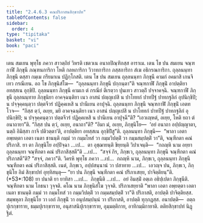 ```yaml
---
title: "2.4.6.3 คณปริภาสนสิกฺขาปท"
tableOfContents: false
sidebar:
  order: 4
type: "tipitaka"
basket: "vi"
book: "paci"
---
```



<DynamicBreadcrumb />

<Division number="1033" book="paci">

<Paragraph number="3115" book="paci">
เตน สมเยน พุทฺโธ ภควา สาวตฺถิยํ วิหรติ เชตวเน อนาถปิณฺฑิกสฺส อาราเม. เตน โข ปน สมเยน จณฺฑกาฬี ภิกฺขุนี ภณฺฑนการิกา โหติ กลหการิกา วิวาทการิกา ภสฺสการิกา สํเฆ อธิกรณการิกา. ถุลฺลนนฺทา ภิกฺขุนี ตสฺสา กมฺเม กรียมาเน ปฏิกฺโกสติ. เตน โข ปน สมเยน ถุลฺลนนฺทา ภิกฺขุนี คามกํ อคมาสิ เกนจิเทว กรณีเยน. อถ โข ภิกฺขุนิสํโฆ—  “ถุลฺลนนฺทา ภิกฺขุนี ปกฺกนฺตา”ติ จณฺฑกาฬิํ ภิกฺขุนิํ อาปตฺติยา อทสฺสเน อุกฺขิปิ. ถุลฺลนนฺทา ภิกฺขุนี คามเก ตํ กรณียํ ตีเรตฺวา ปุนเทว สาวตฺถิํ ปจฺจาคจฺฉิ. จณฺฑกาฬี ภิกฺขุนี ถุลฺลนนฺทาย ภิกฺขุนิยา อาคจฺฉนฺติยา เนว อาสนํ ปญฺญเปสิ น ปาโททกํ ปาทปีฐํ ปาทกฐลิกํ อุปนิกฺขิปิ; น ปจฺจุคฺคนฺตฺวา ปตฺตจีวรํ ปฏิคฺคเหสิ น ปานีเยน อาปุจฺฉิ. ถุลฺลนนฺทา ภิกฺขุนี จณฺฑกาฬิํ ภิกฺขุนิํ เอตทโวจ—  “กิสฺส ตฺวํ, อเยฺย, มยิ อาคจฺฉนฺติยา เนว อาสนํ ปญฺญเปสิ น ปาโททกํ ปาทปีฐํ ปาทกฐลิกํ อุปนิกฺขิปิ; น ปจฺจุคฺคนฺตฺวา ปตฺตจีวรํ ปฏิคฺคเหสิ น ปานีเยน อาปุจฺฉี”ติ? “เอวเญฺหตํ, อเยฺย, โหติ ยถา ตํ อนาถายา”ติ. “กิสฺส ปน ตฺวํ, อเยฺย, อนาถา”ติ? “อิมา มํ, อเยฺย, ภิกฺขุนิโย—  ‘อยํ อนาถา อปฺปญฺญาตา, นตฺถิ อิมิสฺสา กาจิ ปติวตฺตา’ติ, อาปตฺติยา อทสฺสเน อุกฺขิปิํสู”ติ. ถุลฺลนนฺทา ภิกฺขุนี—  “พาลา เอตา อพฺยตฺตา เอตา เนตา ชานนฺติ กมฺมํ วา กมฺมโทสํ วา กมฺมวิปตฺติํ วา กมฺมสมฺปตฺติํ วา”ติ, จณฺฑีกตา คณํ ปริภาสิ.
</Paragraph>

<Paragraph number="3116" book="paci">
ยา ตา ภิกฺขุนิโย อปฺปิจฺฉา …เป…  ตา อุชฺฌายนฺติ ขิยฺยนฺติ วิปาเจนฺติ—  “กถญฺหิ นาม อยฺยา ถุลฺลนนฺทา จณฺฑีกตา คณํ ปริภาสิสฺสตี”ติ …เป…  “สจฺจํ กิร, ภิกฺขเว, ถุลฺลนนฺทา ภิกฺขุนี จณฺฑีกตา คณํ ปริภาสตี”ติ? “สจฺจํ, ภควา”ติ. วิครหิ พุทฺโธ ภควา …เป…  กถญฺหิ นาม, ภิกฺขเว, ถุลฺลนนฺทา ภิกฺขุนี จณฺฑีกตา คณํ ปริภาสิสฺสติ. เนตํ, ภิกฺขเว, อปฺปสนฺนานํ วา ปสาทาย …เป…  เอวญฺจ ปน, ภิกฺขเว, ภิกฺขุนิโย อิมํ สิกฺขาปทํ อุทฺทิสนฺตุ—
</Paragraph>

</Division>
<Division number="1034" book="paci">

<Paragraph number="3117" book="paci">
<Emphasis>“ยา ปน ภิกฺขุนี จณฺฑีกตา คณํ ปริภาเสยฺย, ปาจิตฺติยนฺ”</Emphasis>ติ. (*53*:<Emphasis>108</Emphasis>)
</Paragraph>

</Division>
<Division number="1035" book="paci">

<Paragraph number="3118" book="paci">
<Emphasis>ยา ปนา</Emphasis>ติ ยา ยาทิสา …เป…  <Emphasis>ภิกฺขุนี</Emphasis>ติ …เป…  อยํ อิมสฺมิํ อตฺเถ อธิปฺเปตา ภิกฺขุนีติ.
</Paragraph>

<Paragraph number="3119" book="paci">
<Emphasis>จณฺฑีกตา</Emphasis> นาม โกธนา วุจฺจติ.
</Paragraph>

<Paragraph number="3120" book="paci">
<Emphasis>คโณ</Emphasis> นาม ภิกฺขุนิสํโฆ วุจฺจติ.
</Paragraph>

<Paragraph number="3121" book="paci">
<Emphasis>ปริภาเสยฺยา</Emphasis>ติ “พาลา เอตา อพฺยตฺตา เอตา เนตา ชานนฺติ กมฺมํ วา กมฺมโทสํ วา กมฺมวิปตฺติํ วา กมฺมสมฺปตฺติํ วา”ติ ปริภาสติ, อาปตฺติ ปาจิตฺติยสฺส. สมฺพหุลา ภิกฺขุนิโย วา เอกํ ภิกฺขุนิํ วา อนุปสมฺปนฺนํ วา ปริภาสติ, อาปตฺติ ทุกฺกฏสฺส.
</Paragraph>

</Division>
<Division number="1036" book="paci">

<Paragraph number="3122" book="paci">
อนาปตฺติ—  อตฺถปุเรกฺขาราย, ธมฺมปุเรกฺขาราย, อนุสาสนิปุเรกฺขาราย, อุมฺมตฺติกาย, อาทิกมฺมิกายาติ.

</Paragraph>
</Division>

<Paragraph number="3123" type="center" book="paci">
ตติยสิกฺขาปทํ นิฏฺฐิตํ.
</Paragraph>